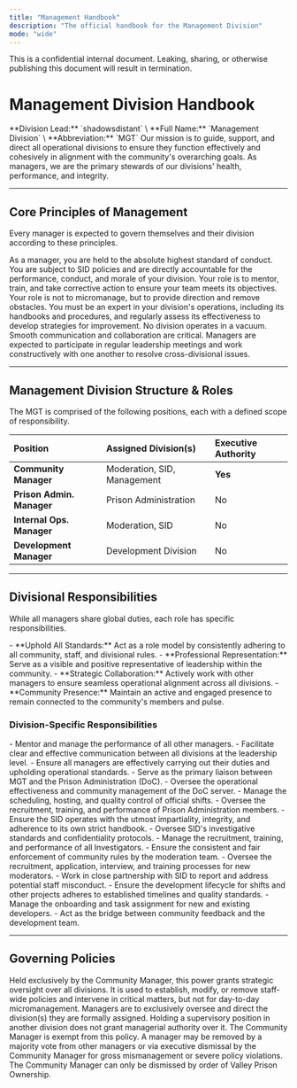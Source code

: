 ```yaml
---
title: "Management Handbook"
description: "The official handbook for the Management Division"
mode: "wide"
---
```


<Danger>
  This is a confidential internal document. Leaking, sharing, or otherwise publishing this document will result in termination.
</Danger>

# Management Division Handbook

<CardGroup cols={2}>
  <Card title="Division Overview" icon="sitemap">
    **Division Lead:** `shadowsdistant` \
    **Full Name:** `Management Division` \
    **Abbreviation:** `MGT`
  </Card>
  <Card title="Division Mission" icon="bullseye-arrow">
    Our mission is to guide, support, and direct all operational divisions to ensure they function effectively and cohesively in alignment with the community's overarching goals. As managers, we are the primary stewards of our divisions' health, performance, and integrity.
  </Card>
</CardGroup>

---

## Core Principles of Management

Every manager is expected to govern themselves and their division according to these principles.

<CardGroup cols={3}>
  <Card title="Leadership & Accountability" icon="stamp">
    As a manager, you are held to the absolute highest standard of conduct. You are subject to SID policies and are directly accountable for the performance, conduct, and morale of your division. Your role is to mentor, train, and take corrective action to ensure your team meets its objectives.
  </Card>
  <Card title="Strategic Oversight" icon="chess-board">
    Your role is not to micromanage, but to provide direction and remove obstacles. You must be an expert in your division's operations, including its handbooks and procedures, and regularly assess its effectiveness to develop strategies for improvement.
  </Card>
  <Card title="Inter-Divisional Collaboration" icon="handshake">
    No division operates in a vacuum. Smooth communication and collaboration are critical. Managers are expected to participate in regular leadership meetings and work constructively with one another to resolve cross-divisional issues.
  </Card>
</CardGroup>

---

## Management Division Structure & Roles

The MGT is comprised of the following positions, each with a defined scope of responsibility.

| Position                  | Assigned Division(s)        | Executive Authority |
| :------------------------ | :-------------------------- | :------------------ |
| **Community Manager**     | Moderation, SID, Management | **Yes**             |
| **Prison Admin. Manager** | Prison Administration       | No                  |
| **Internal Ops. Manager** | Moderation, SID             | No                  |
| **Development Manager**   | Development Division        | No                  |

---

## Divisional Responsibilities

While all managers share global duties, each role has specific responsibilities.

<Card title="Global Managerial Duties" icon="globe">
  - **Uphold All Standards:** Act as a role model by consistently adhering to all community, staff, and divisional rules.
  - **Professional Representation:** Serve as a visible and positive representative of leadership within the community.
  - **Strategic Collaboration:** Actively work with other managers to ensure seamless operational alignment across all divisions.
  - **Community Presence:** Maintain an active and engaged presence to remain connected to the community's members and pulse.
</Card>

### Division-Specific Responsibilities

<AccordionGroup>
  <Accordion title="Management Division (Community Manager)" icon="user-crown">
    - Mentor and manage the performance of all other managers.
    - Facilitate clear and effective communication between all divisions at the leadership level.
    - Ensure all managers are effectively carrying out their duties and upholding operational standards.
  </Accordion>
  <Accordion title="Prison Administration Division" icon="building-user">
    - Serve as the primary liaison between MGT and the Prison Administration (DoC).
    - Oversee the operational effectiveness and community management of the DoC server.
    - Manage the scheduling, hosting, and quality control of official shifts.
    - Oversee the recruitment, training, and performance of Prison Administration members.
  </Accordion>
  <Accordion title="Specialized Investigations Division (SID)" icon="user-secret">
    - Ensure the SID operates with the utmost impartiality, integrity, and adherence to its own strict handbook.
    - Oversee SID's investigative standards and confidentiality protocols.
    - Manage the recruitment, training, and performance of all Investigators.
  </Accordion>
  <Accordion title="Moderation Division" icon="gavel">
    - Ensure the consistent and fair enforcement of community rules by the moderation team.
    - Oversee the recruitment, application, interview, and training processes for new moderators.
    - Work in close partnership with SID to report and address potential staff misconduct.
  </Accordion>
  <Accordion title="Development Division" icon="code">
    - Ensure the development lifecycle for shifts and other projects adheres to established timelines and quality standards.
    - Manage the onboarding and task assignment for new and existing developers.
    - Act as the bridge between community feedback and the development team.
  </Accordion>
</AccordionGroup>

---

## Governing Policies

<CardGroup cols={3}>
  <Card title="Executive Authority" icon="crown">
    Held exclusively by the Community Manager, this power grants strategic oversight over all divisions. It is used to establish, modify, or remove staff-wide policies and intervene in critical matters, but not for day-to-day micromanagement.
  </Card>
  <Card title="Scope of Authority Policy" icon="diagram-project">
    Managers are to exclusively oversee and direct the division(s) they are formally assigned. Holding a supervisory position in another division does not grant managerial authority over it. The Community Manager is exempt from this policy.
  </Card>
  <Card title="Dismissal Policy" icon="user-xmark">
    A manager may be removed by a majority vote from other managers or via executive dismissal by the Community Manager for gross mismanagement or severe policy violations. The Community Manager can only be dismissed by order of Valley Prison Ownership.
  </Card>
</CardGroup>